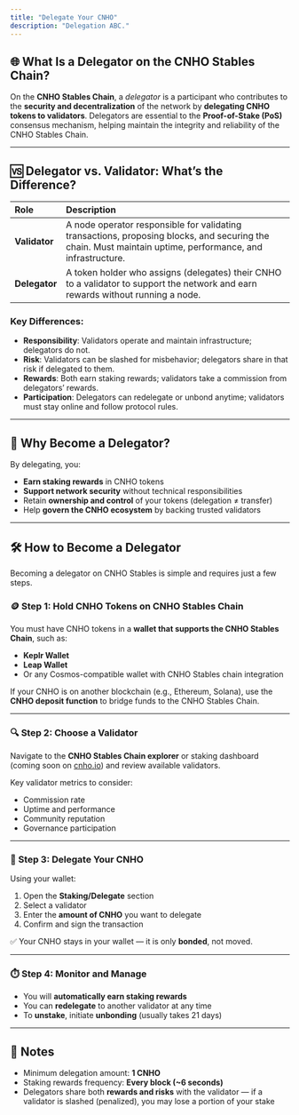 ```yaml
---
title: "Delegate Your CNHO"
description: "Delegation ABC."
---
```


## 🌐 What Is a Delegator on the CNHO Stables Chain?

On the **CNHO Stables Chain**, a _delegator_ is a participant who contributes to the **security and decentralization** of the network by **delegating CNHO tokens to validators**. Delegators are essential to the **Proof-of-Stake (PoS)** consensus mechanism, helping maintain the integrity and reliability of the CNHO Stables Chain.

---

## 🆚 Delegator vs. Validator: What’s the Difference?

| Role          | Description                                                                                                                                               |
| :------------ | :-------------------------------------------------------------------------------------------------------------------------------------------------------- |
| **Validator** | A node operator responsible for validating transactions, proposing blocks, and securing the chain. Must maintain uptime, performance, and infrastructure. |
| **Delegator** | A token holder who assigns (delegates) their CNHO to a validator to support the network and earn rewards without running a node.                          |

### Key Differences:

- **Responsibility**: Validators operate and maintain infrastructure; delegators do not.
- **Risk**: Validators can be slashed for misbehavior; delegators share in that risk if delegated to them.
- **Rewards**: Both earn staking rewards; validators take a commission from delegators’ rewards.
- **Participation**: Delegators can redelegate or unbond anytime; validators must stay online and follow protocol rules.

---

## 🧠 Why Become a Delegator?

By delegating, you:

- **Earn staking rewards** in CNHO tokens
- **Support network security** without technical responsibilities
- Retain **ownership and control** of your tokens (delegation ≠ transfer)
- Help **govern the CNHO ecosystem** by backing trusted validators

---

## 🛠️ How to Become a Delegator

Becoming a delegator on CNHO Stables is simple and requires just a few steps.

### 🪙 Step 1: Hold CNHO Tokens on CNHO Stables Chain

You must have CNHO tokens in a **wallet that supports the CNHO Stables Chain**, such as:

- **Keplr Wallet**
- **Leap Wallet**
- Or any Cosmos-compatible wallet with CNHO Stables chain integration

If your CNHO is on another blockchain (e.g., Ethereum, Solana), use the **CNHO deposit function** to bridge funds to the CNHO Stables Chain.

---

### 🔍 Step 2: Choose a Validator

Navigate to the **CNHO Stables Chain explorer** or staking dashboard (coming soon on [cnho.io](http://cnho.io)) and review available validators.

Key validator metrics to consider:

- Commission rate
- Uptime and performance
- Community reputation
- Governance participation

---

### 🔐 Step 3: Delegate Your CNHO

Using your wallet:

1. Open the **Staking/Delegate** section
2. Select a validator
3. Enter the **amount of CNHO** you want to delegate
4. Confirm and sign the transaction

✅ Your CNHO stays in your wallet — it is only **bonded**, not moved.

---

### ⏱️ Step 4: Monitor and Manage

- You will **automatically earn staking rewards**
- You can **redelegate** to another validator at any time
- To **unstake**, initiate **unbonding** (usually takes 21 days)

---

## 🧾 Notes

- Minimum delegation amount: **1 CNHO**
- Staking rewards frequency: **Every block (~6 seconds)**
- Delegators share both **rewards and risks** with the validator — if a validator is slashed (penalized), you may lose a portion of your stake